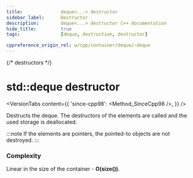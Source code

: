 ```yaml
---
title:				deque<...> destructor
sidebar_label:		Destructor
description:		deque<...> destructor C++ documentation
hide_title:			true
tags:				[deque, destruction, destructor]

cppreference_origin_rel: w/cpp/container/deque/~deque
---
```



{/* destructors */}

# std::deque destructor

<VersionTabs content={{
	'since-cpp98': <Method_SinceCpp98 />,
}} />

Destructs the deque. The destructors of the elements are called and the used storage is deallocated. 

:::note
If the elements are pointers, the pointed-to objects are not destroyed.
:::

### Complexity

Linear in the size of the container - **O(size())**.
